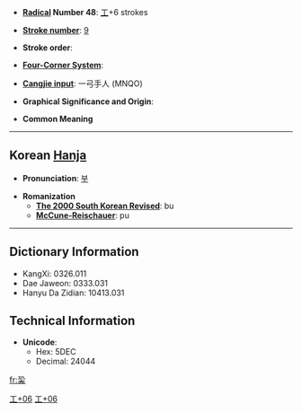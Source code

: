 * '''[[Wiktionary:Chinese radical index| Radical]] Number 48''': [[Wiktionary:Chinese radical index 工|工]]+6 strokes

* '''[[Wiktionary:Chinese total strokes index|Stroke number]]''': [[Wiktionary:Chinese total strokes index 9|9]]

* '''Stroke order''': 

* '''[[Wiktionary:Chinese four corner index|Four-Corner System]]''': 

* '''[[Wiktionary:Chinese Cangjie index|Cangjie input]]''': 一弓手人 (MNQO)

* '''Graphical Significance and Origin''': 

* '''Common Meaning'''

----

== Korean [[Hanja]] ==

* '''Pronunciation''': [[부]]

* '''Romanization'''
** '''[[The 2000 South Korean Revised Romanization|The 2000 South Korean Revised]]''': bu
** '''[[McCune-Reischauer]]''': pu

----

== Dictionary Information ==

* KangXi: 0326.011
* Dae Jaweon: 0333.031
* Hanyu Da Zidian: 10413.031

== Technical Information ==

* '''Unicode''':
** Hex: 5DEC
** Decimal: 24044

[[Category:CJKV Character articles lacking a common meaning|工+06]]
[[Category:Korean-only CJKV Characters|工+06]]

[[fr:巬]]